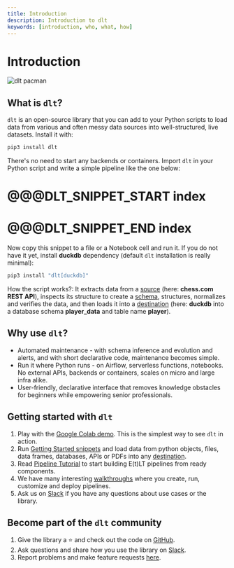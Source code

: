 ```yaml
---
title: Introduction
description: Introduction to dlt
keywords: [introduction, who, what, how]
---
```



# Introduction


![dlt pacman](/img/dlt-pacman.gif)

## What is `dlt`?
`dlt` is an open-source library that you can add to your Python scripts to load data
from various and often messy data sources into well-structured, live datasets. Install it with:
```sh
pip3 install dlt
```
There's no need to start any backends or containers. Import `dlt` in your Python script and write a simple pipeline like the one below:

<!-- AUTO-GENERATED-CONTENT:END -->

# @@@DLT_SNIPPET_START index
# @@@DLT_SNIPPET_END index

Now copy this snippet to a file or a Notebook cell and run it. If you do not have it yet, install **duckdb** dependency (default `dlt` installation is really minimal):
```sh
pip3 install "dlt[duckdb]"
```

How the script works?: It extracts data from a
[source](general-usage/glossary.md#source) (here: **chess.com REST API**), inspects its structure to create a
[schema](general-usage/glossary.md#schema), structures, normalizes and verifies the data, and then
loads it into a [destination](general-usage/glossary.md#destination) (here: **duckdb** into a database schema **player_data** and table name **player**).

## Why use `dlt`?

- Automated maintenance - with schema inference and evolution and alerts, and with short declarative
code, maintenance becomes simple.
- Run it where Python runs - on Airflow, serverless functions, notebooks. No
external APIs, backends or containers, scales on micro and large infra alike.
- User-friendly, declarative interface that removes knowledge obstacles for beginners
while empowering senior professionals.

## Getting started with `dlt`
1. Play with the
[Google Colab demo](https://colab.research.google.com/drive/1NfSB1DpwbbHX9_t5vlalBTf13utwpMGx?usp=sharing).
This is the simplest way to see `dlt` in action.
2. Run [Getting Started snippets](getting-started.mdx) and load data from python objects, files, data frames, databases, APIs or PDFs into any [destination](dlt-ecosystem/destinations/).
3. Read [Pipeline Tutorial](build-a-pipeline-tutorial.md) to start building E(t)LT pipelines from ready components.
4. We have many interesting [walkthroughs](walkthroughs/) where you create, run, customize and deploy pipelines.
5. Ask us on
[Slack](https://join.slack.com/t/dlthub-community/shared_invite/zt-1slox199h-HAE7EQoXmstkP_bTqal65g)
if you have any questions about use cases or the library.

## Become part of the `dlt` community

1. Give the library a ⭐ and check out the code on [GitHub](https://github.com/dlt-hub/dlt).
1. Ask questions and share how you use the library on
[Slack](https://join.slack.com/t/dlthub-community/shared_invite/zt-1slox199h-HAE7EQoXmstkP_bTqal65g).
1. Report problems and make feature requests [here](https://github.com/dlt-hub/dlt/issues/new/choose).
